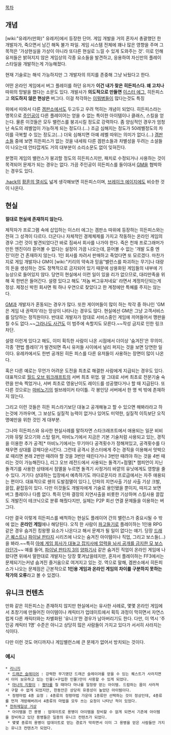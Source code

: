 [[목차]]
== 개념 ==
[wiki:"유레카(만화)" 유레카]에서 등장한 단어. 게임 개발을 거의 혼자서 총괄했던 한 개발자가, 죽으면서 남긴 해독 불가 파일. 게임 시스템 전체에 꽤나 많은 영향을 주며 그 목적은 '가상현실을 가상이 아니라 또다른 현실로 느낄 수 있게 도와주는 것'. 이로 인해 유저들은 밝혀지지 않은 게임상의 각종 요소들을 발견하고, 응용하여 자신만의 플레이 스타일을 개발하는게 가능해졌다.

현재 기술로는 해석 가능하지만 그 개발자의 의지를 존중해 그냥 놔뒀다고 한다.

어떤 온라인 게임에서 버그 플레이를 하던 유저가 '''이건 내가 찾은 히든피스다. 왜 고치나''' 따위의 망발을 했다는 소문도 있다. 개발사가 '''의도적으로 만들면''' [[이스터 에그]], 히든피스고 '''의도하지 않은 현상은''' 버그다. 이걸 착각하는 [[이뭐병]]들이 많다는것도 특징

위에서 따와서 다른 [[겜판소]]에서도 두고두고 우려 먹히는 개념이 되었다. 히든피스라는 명목으로 [[주인공]]이 다른 플레이어는 얻을 수 없는 특이한 아이템이나 클래스, 스킬을 얻는다. 물론 이것들은 모두 밸런스를 붕괴시킬 정도로 강력하다. 좀 양심적인 경우가 엄청난 속도의 레벨업이 가능하게 되는 정도다.(...) 조금 심해지는 정도가 50레벨정도의 차이를 극복할 수 있는 정도고(...) 더욱 심해지면 아예 레벨 따위는 의미가 없다.(...)
[[겜판소]]들 중에 보면 히든피스가 없는 것을 내세워 다른 겜판소들과 차별성을 두려는 소설들이 나오는데 안타깝게도 거의 대부분이 소리소문도 없이 잊혀진다. 

분명히 게임의 밸런스가 붕괴할 정도의 히든피스지만, 패치로 수정되거나 사용하는 것이 목격되어 문제가 되는 경우는 없다. 가끔 주인공이 히든피스를 들이대서 [[GM]]을 협박하는 경우도 있다.

[[.hack]]의 [[황혼의 열쇠]]도 넓게 생각해보면 히든피스이며, [[브레이크 에이지]]에도 비슷한 것이 나온다.

== 현실 ==
'''절대로 현실에 존재하지 않는다.'''

제작자가 프로그램 속에 삽입하는 이스터 에그는 겜판소 따위에 등장하는 히든피스와는 전혀 그 성격이 다르다. 더군다나 자체적인 경제체제를 가지고 작동하는 온라인 게임의 경우 그런 것이 발견되었다간 바로 짐싸서 회사를 나가야 한다. 죽은 천재 프로그래머가 만든 엔진이라 뜯어볼 수 없다는 설정이 가끔 나오는데, 뜯어볼 수 없는 '개발 도중 엔진'이란 건 존재하지 않는다. 1인 회사를 차려서 판매하고 죽었다면 또 모르겠다. 마찬가지로 게임 개발자나 GM이 [wiki:"키리의 약속과 믿음"밸런스를 파괴하는 무기]나 대량의 돈을 생성하는 것도 정책적으로 금지되어 있기 때문에 상용화된 게임들의 내부에 기능상으로 들어있지 않다.
당연히 현실에서 이런 일이 있을 리가 없으므로, 대리만족을 위해 꼭 한번은 들어간다. 설령 있다고 해도 '저놈 버그유저네요' 라면서 계정차단되는게 정상. 제정신 박힌 회사면 뭐 하나 우연으로 찾았다고 한 계정에만 특혜를 주지는 않는다.

[[GM]]과 개발자가 혼동되는 경우가 많다. 또한 게이머들이 많이 하는 착각 중 하나인 'GM은 게임 내 권력자'라는 망상이 나타나는 경우도 많다. 현실에선 GM은 그냥 고객서비스를 담당하는 정직원이다. 반대로 개발자가 맘대로 서비스중인 게임에 끼어들어서 깽판을 칠 수도 없다.~~[[그라나도 사건]]도 이 범주에 속할지도 모른다.~~작성 금지로 인한 링크 차단.

설령 이런게 있다고 해도, 이미 획득한 사람이 나온 시점에서 더이상 '숨겨진'은 무의미. 각종 '편법 플레이'가 발견되면 즉시 유저들 사이에서 널리 퍼지는 것을 보면 당연한 일이다. 유레카에서도 한번 공개된 히든 피스를 다른 유저들이 사용하는 장면이 많이 나온다.

혹은 다른 예로는 무언가 어려운 도전을 최초로 해결한 사람에게 지급되는 경우도 있다.
대표적으로 [[월드 오브 워크래프트]]의 서버 최초 위업. 말 그대로 서버 최초로 전문기술 숙련을 만숙 찍었거나, 서버 최초로 영웅난이도 레이드를 성공했다거나 할 때 지급된다.
또다른 것으로는 [[마비노기]]의 씰브레이커 타이틀. 각 봉인당 서버에서 한 명 씩 밖에 존재하지 않는다.

그리고 이런 것들은 히든 피스라기보단 대놓고 공개해놓고 할 수 있으면 해봐라라고 하는것에 가까우며, 그 보상도 실질적 능력이 없거나 있어도 미약한, 실질적 이득보단 오직 명예만을 위한 것인 게 대부분.

그나마 히든피스와 유사한 현실사례를 말하자면 스타크래프트에서 애용되는 일꾼 비비기와 뮤탈 모으기와 스탑 럴커, 마비노기에서 지금은 기본 기술처럼 사용되고 있는, 경직을 이용한 추가 공격[* 마비노기에서는 무기마다 공격횟수가 정해져있고, 공격횟수를 다 채우면 상대를 강제다운시킨다. 그런데 공격시 몬스터에게 주는 경직을 이용해서 엇박으로 때리면 본래 2번만 때려야 할 것을 3번만 때린다거나 3번만 때려야 하는 것을 4번 때리는 것이 가능해진다.], 리그 오브 레전드에서 사용되는 돌격기+점멸[* 챔피언이 지닌 돌격기를 사용한 상태에서 점멸을 누르면 돌격기 사정거리 바깥의 유닛에게도 영향을 줄 수 있다. 거기다 상대하는 입장에서 예측하기도 까다로운지라 프로급에서는 자주 애용되는 편이다. 대표적으로 쉔의 도발점멸이 있다.], 던파의 지연사출 기상 사출 기상 크발, 끌잡, 끝잡등이 있다. 다만 이것들도 개발자에게 기술로 용인됐을 뿐이지, 따지고 보면 버그 플레이나 다름 없다. 특히 던파 결장의 지연사출을 비롯한 기상하며 스킬사용 끌잡도 개발진이 테크닉으로 분류 해줬다지만, 실체는 P2P 회선 연결 문제들을 이용하는 버그다.

다만 결국 이렇게 히든피스를 배척하는 현실도 플레이어 간의 밸런스가 중요시될 수 밖에 없는 '''온라인 게임'''에나 해당된다. 오직 한 사람이 [[파고들기]]로 플레이하는 1인용 RPG 같은 경우 숨겨진 킹왕짱 요소가 나온다고 해서 문제가 될 일이 없다는 얘기. 당장 [[드래곤 퀘스트]]나 [[파이널 판타지]] 시리즈에 나오는 숨겨진 아이템이나 직업, 그리고 보스들(...)을 봐라.~~특히 [[조마|아예 게임 회사가 대놓고 잡지사에 압력을 놔서 공개를 금지한 모 보스]]라던가~~ 예를 들어, [[파이널 판타지 3]]의 [[양파기사]] 같은 숨겨진 직업이 온라인 게임에 나왔다면 위에서 말한대로 개발자는 당장 쫓겨났을테지만, 혼자서 플레이하는 FF3에서는 문제되기는커녕 숨겨진 즐거움으로 여겨지고 있는 것.
역으로 말해, 겜판소에서 히든피스가 나오는 문제점은 근본적으로 '''1인용 게임과 온라인 게임의 차이를 구분하지 못하는 작가의 오류'''라고 볼 수 있겠다.

== 유니크 컨텐츠 ==
만화 같은 히든피스는 존재하지 않지만 현실에서는 유사한 사례로, 몇몇 온라인 게임에서 초창기에 만들어진 아이템이나 캐릭터가 업데이트에서 획득 과정이 막히면서 자연스럽게 다른 캐릭터와는 차별화된 '유니크'한 경우가 남아버리기도 한다. 다만, 이 역시 '주인공 캐릭터 1명' 수준은 아니고 상당히 많은 사람들이 가지고 있다가 서서히 사라지는 식이다.

다만 이런 것도 어디까지나 게임밸런스에 큰 문제가 없어서 방치되는 것이다.

=== 예시 ===
 * [[리니지]]
  * [[드래곤 슬레이어]] : 강력한 무기였던 드래곤 슬레이어를 얻을 수 있는 퀘스트가 사라지면서 이미 보유하고 있는 인물(+구입한 인물)만이 사용할 수 있게 되었다.
  * [[마나의 지팡이]] : [[평타]]를 칠 때마다 마나를 일정량 얻는 아이템. 드랍하는 몹이 사라져서 구할 수 없게 되었지만, 한동안은 상당히 유용성이 높았던 아이템이다.
  * 정령마법 4종 요정 : 4종류의 정령마법 가운데 1종류만 선택하는 것이 정상인데, 4종류를 먼저 개방해버려서 4종류의 마법을 모두 쓰는 요정이 나타난 적이 있었다.
 * [[천하제일상 거상]]
  * 아이템을 낀 용병 : 업데이트로 용병이 아이템을 장비할 수 없게 되면서 기존에 아이템을 장비하고 있던 용병들은 일종의 유니크 컨텐츠가 되었다.
  * 몇몇 종류의 용병이 업데이트로 얻는 경로가 막히면서 이미 그 용병을 얻은 사람들만 가지는 유니크 컨텐츠가 되었다.

